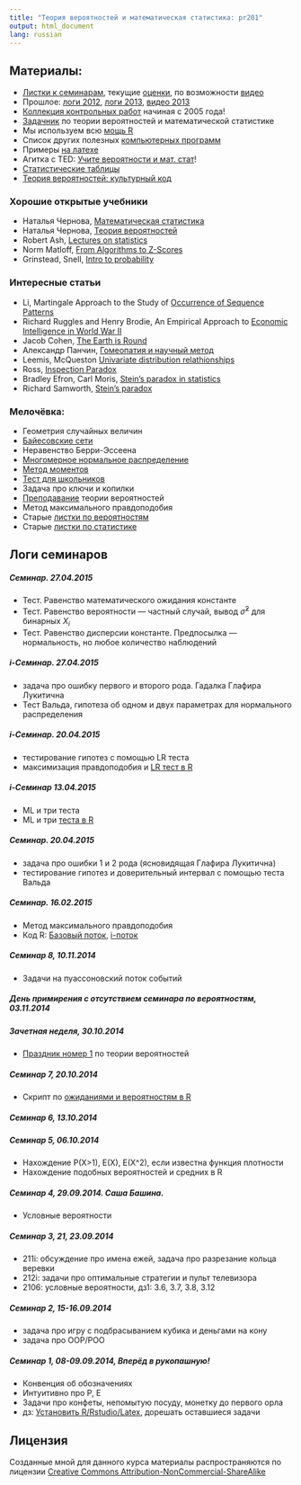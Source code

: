 ```yaml
---
title: "Теория вероятностей и математическая статистика: pr201"
output: html_document
lang: russian
---
```



Материалы:
----------
* [Листки к семинарам](https://github.com/bdemeshev/pr201/raw/master/tvims_notes_2013/tvims_notes_2013.pdf), текущие [оценки](https://docs.google.com/spreadsheets/d/1M2Zk-47sOjmkKKMwPouKXMv8eQ-riWbe88LUPyABHKU/pubhtml?gid=1436716905&single=true), по возможности [видео](http://www.youtube.com/playlist?list=PL1poMUvVlAqfg52mJ8jkqXWU8K71k_66y)
* Прошлое: [логи 2012](https://github.com/bdemeshev/pr201/wiki/log_12_13), [логи 2013](https://github.com/bdemeshev/pr201/wiki/log_13_14), [видео 2013](https://vimeo.com/album/2521777)
* [Коллекция контрольных работ](https://github.com/bdemeshev/pr201/raw/master/prob_exams_collection/2011_prob_exam_collection.pdf) начиная с 2005 года!
* [Задачник](https://github.com/bdemeshev/pr201/raw/master/probab_pset/new_el.pdf) по теории вероятностей и математической статистике
* Мы используем всю [мощь R](https://github.com/bdemeshev/em301/wiki/R)
* Список других полезных [компьютерных программ](https://github.com/bdemeshev/em301/wiki/Software)
* Примеры [на латехе](https://github.com/bdemeshev/pr201/wiki/latex_examples)
* Агитка с TED: [Учите вероятности и мат. стат](http://www.ted.com/talks/view/lang/en//id/587)!
* [Статистические таблицы](https://github.com/bdemeshev/pr201/raw/master/stat_tables/e2_pro_tables.pdf)
* [Теория вероятностей: культурный код](https://github.com/bdemeshev/probability_dna/raw/master/probability_dna.pdf)

### Хорошие открытые учебники
* Наталья Чернова, [Математическая статистика](http://www.nsu.ru/mmf/tvims/chernova/ms/ms_nsu07.pdf)
* Наталья Чернова, [Теория вероятностей](http://www.nsu.ru/mmf/tvims/chernova/tv/)
* Robert Ash, [Lectures on statistics](http://www.math.uiuc.edu/~r-ash/Stat.html)
* Norm Matloff, [From Algorithms to Z-Scores](http://heather.cs.ucdavis.edu/~matloff/probstatbook.html)
* Grinstead, Snell, [Intro to probability](http://www.dartmouth.edu/~chance/teaching_aids/books_articles/probability_book/book.html)

### Интересные статьи
* Li, Martingale Approach to the Study of [Occurrence of Sequence Patterns](http://projecteuclid.org/DPubS?service=UI&version=1.0&verb=Display&handle=euclid.aop/1176994578)
*  Richard Ruggles and Henry Brodie, An Empirical Approach to [Economic Intelligence in World War II](https://engineering.purdue.edu/~ipollak/ece302/FALL09/notes/An_Empirical_Approach_to_Economic_Intelligence_in_World_War_II_Ruggles_Brodie_1947.pdf)
* Jacob Cohen, [The Earth is Round](http://ist-socrates.berkeley.edu/~maccoun/PP279_Cohen1.pdf)
* Александр Панчин, [Гомеопатия и научный метод](http://scinquisitor.livejournal.com/35185.html)
* Leemis, McQueston [Univariate distribution relathionships](http://www.math.wm.edu/~leemis/2008amstat.pdf)
* Ross, [Inspection Paradox](http://ben-israel.rutgers.edu/711/Ross-Inspection.pdf)
* Bradley Efron, Carl Moris, [Stein's paradox in statistics](http://statweb.stanford.edu/~ckirby/brad/other/Article1977.pdf)
* Richard Samworth, [Stein's paradox](http://www.statslab.cam.ac.uk/~rjs57/SteinParadox.pdf)

### Мелочёвка:
* Геометрия случайных величин
* [Байесовские сети](https://github.com/bdemeshev/pr201/raw/master/bayesian_networks/2011_bayes_networks.pdf)
* Неравенство Берри-Эссеена
* [Многомерное нормальное распределение](https://github.com/bdemeshev/pr201/raw/master/gaussian/gaussian_main.pdf)
* [Метод моментов](https://github.com/bdemeshev/pr201/raw/master/meth_moments/meth_moments_main.pdf)
* [Тест для школьников](https://github.com/bdemeshev/pr201/raw/master/intro_test/intro_test.pdf)
* Задача про ключи и копилки
* [Преподавание](https://github.com/bdemeshev/pr201/raw/master/teaching_probability/2011_teaching_probability.pdf) теории вероятностей
* Метод максимального правдоподобия
* Старые [листки по вероятностям](https://github.com/bdemeshev/pr201/raw/master/tvims_sem_notes/2011_tv_sem.pdf)
* Старые [листки по статистике](https://github.com/bdemeshev/pr201/raw/master/tvims_sem14_end_old/ps14_end.pdf)


## Логи семинаров

##### Семинар. 27.04.2015
* Тест. Равенство математического ожидания константе
* Тест. Равенство вероятности --- частный случай, вывод $\hat{\sigma}^2$ для бинарных $X_i$
* Тест.  Равенство дисперсии константе. Предпосылка --- нормальность, но любое количество наблюдений


##### i-Семинар. 27.04.2015
* задача про ошибку первого и второго рода. Гадалка Глафира Лукитична
* Тест Вальда, гипотеза об одном и двух параметрах для нормального распределения

##### i-Семинар. 20.04.2015
* тестирование гипотез с помощью LR теста 
* максимизация правдоподобия и [LR тест в R](http://bdemeshev.github.io/pr201/2014/sem_ml_mms_more.html)

##### i-Семинар 13.04.2015
* ML и три теста
* ML и три [теста в R](http://bdemeshev.github.io/pr201/2014/sem_ml_theta_theta_1.html)

##### Семинар. 20.04.2015
* задача про ошибки 1 и 2 рода (ясновидящая Глафира Лукитична)
* тестирование гипотез и доверительный интервал с помощью теста Вальда


##### Семинар. 16.02.2015
* Метод максимального правдоподобия
* Код R: [Базовый поток](https://github.com/bdemeshev/pr201/raw/master/2014/sem_ml_base.R), [i-поток](https://github.com/bdemeshev/pr201/raw/master/2014/sem_ml_2models.R)

##### Семинар 8, 10.11.2014
* Задачи на пуассоновский поток событий

##### День примирения с отсутствием семинара по вероятностям, 03.11.2014

##### Зачетная неделя, 30.10.2014
* [Праздник номер 1](https://github.com/bdemeshev/pr201/raw/master/2014/kr_01/kr_01.pdf) по теории вероятностей

##### Семинар 7, 20.10.2014
* Скрипт по [ожиданиями и вероятностям в R](https://github.com/bdemeshev/pr201/raw/master/2014/probabs_01.R)

##### Семинар 6, 13.10.2014

##### Семинар 5, 06.10.2014
* Нахождение P(X>1), E(X), E(X^2), если известна функция плотности
* Нахождение подобных вероятностей и средних в R

##### Семинар 4, 29.09.2014. Саша Башина.
* Условные вероятности

##### Семинар 3, 21, 23.09.2014
* 211i: обсуждение про имена ежей, задача про разрезание кольца веревки
* 212i: задачи про оптимальные стратегии и пульт телевизора
* 2106: условные вероятности, дз1: 3.6, 3.7, 3.8, 3.12

##### Семинар 2, 15-16.09.2014
* задача про игру с подбрасыванием кубика и деньгами на кону
* задача про ООР/РОО

##### Семинар 1, 08-09.09.2014, Вперёд в рукопашную!
* Конвенция об обозначениях
* Интуитивно про P, E
* Задачи про конфеты, непомытую посуду, монетку до первого орла
* дз: [Установить R/Rstudio/Latex](https://github.com/bdemeshev/em301/wiki/R), дорешать оставшиеся задачи

## Лицензия
Созданные мной для данного курса материалы распространяются по лицензии [Creative Commons Attribution-NonCommercial-ShareAlike](http://creativecommons.org/licenses/by-nc-sa/3.0/deed.ru)